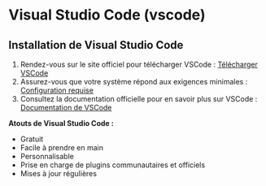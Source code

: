 
# Visual Studio Code (vscode)

## Installation de Visual Studio Code

1. Rendez-vous sur le site officiel pour télécharger VSCode : [Télécharger VSCode](https://code.visualstudio.com/download)
2. Assurez-vous que votre système répond aux exigences minimales : [Configuration requise](https://code.visualstudio.com/docs/supporting/requirements)
3. Consultez la documentation officielle pour en savoir plus sur VSCode : [Documentation de VSCode](https://code.visualstudio.com/docs/)

**Atouts de Visual Studio Code :**
- Gratuit
- Facile à prendre en main
- Personnalisable
- Prise en charge de plugins communautaires et officiels
- Mises à jour régulières